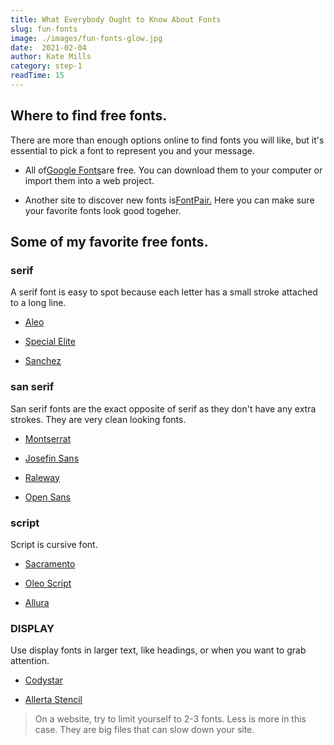 ```yaml
---
title: What Everybody Ought to Know About Fonts
slug: fun-fonts
image: ./images/fun-fonts-glow.jpg
date:  2021-02-04
author: Kate Mills
category: step-1
readTime: 15
---
```





<section className="mdx-page">

<article className="mdx-article">
    <h2 title="true">Where to find free fonts.</h2>
    There are more than enough options online to find fonts you will like, but it's essential to pick a font to represent you and your message.
<div><ul data-bullet-list>
    <li><p>All of<a href="https://fonts.google.com/" className="mdx-a-inline">Google Fonts</a>are free. You can download them to your computer or import them into a web project.</p></li>
      <li><p>Another site to discover new fonts is<a href="https://fontpair.co/" className="mdx-a-inline">FontPair.</a> Here you can make sure your favorite fonts look good togeher.</p>
        </li>
    </ul>
</div>
</article>


<article className="mdx-article">
<div margin="2rem auto" paddingLeft="0">
  <h2 title="true">Some of my favorite free fonts.</h2>
</div>
  <h3 className="display font">serif</h3>
  <p>A serif font is easy to spot because each letter has a small stroke attached to a long line.</p>
<div><ul data-bullet-list>
  <li><p><a href="https://fonts.google.com/specimen/Aleo?query=aleo+&preview.text_type=custom" target="_blank" className="mdx-a-inline">Aleo</a></p></li>
  <li><p><a href="https://fonts.google.com/specimen/Special+Elite?query=special+&preview.text_type=custom" target="_blank" className="mdx-a-inline">Special Elite</a></p></li>
  <li><p><a href="https://fonts.google.com/specimen/Sanchez?query=sanchez&preview.text_type=custom" target="_blank" className="mdx-a-inline">Sanchez</a></p></li>
  </ul>
</div>
</article>
    
<article className="mdx-article">
  <h3 className="display font">san serif</h3>
  <p>San serif fonts are the exact opposite of serif as they don't have any extra strokes. They are very clean looking fonts.</p>
<div><ul data-bullet-list>
<li><p><a href="https://fonts.google.com/specimen/Montserrat?preview.text_type=custom&query=Montserrat" className="mdx-a-inline" target="_blank">Montserrat</a></p></li>
<li><p><a href="https://fonts.google.com/specimen/Josefin+Sans?preview.text_type=custom&query=Josefin+Sans" className="mdx-a-inline" target="_blank">Josefin Sans</a></p></li>
<li><p>
  <a href="https://fonts.google.com/specimen/Raleway?preview.text_type=custom&query=Raleway" className="mdx-a-inline" target="_blank">Raleway</a>
</p></li>
<li><p>
  <a href="https://fonts.google.com/specimen/Open+Sans?preview.text_type=custom&query=Open+Sans" className="mdx-a-inline" target="_blank">Open Sans</a>
</p></li>
</ul></div>
</article>

<article className="mdx-article">
  <h3 className="display font">script</h3>
  <p>Script is cursive font.</p>
  <div><ul data-bullet-list>
  <li><p>
  <a href="https://fonts.google.com/specimen/Sacramento?preview.text_type=custom&query=Sacramento" className="mdx-a-inline" target="_blank">Sacramento</a>
</p></li>
  <li><p>
  <a href="https://fonts.google.com/specimen/Oleo+Script?preview.text_type=custom&query=Oleo+Script" className="mdx-a-inline" target="_blank">Oleo Script</a>
</p></li>
  <li><p>
  <a href="https://fonts.google.com/specimen/Allura?preview.text_type=custom&query=Allura" className="mdx-a-inline" target="_blank">Allura</a>
</p></li>
</ul></div>
</article>


<article className="mdx-article">
  <h3 className="display font"> DISPLAY</h3>
  <p>Use display fonts in larger text, like headings, or when you want to grab attention.</p>
<div><ul data-bullet-list>
<li><p>
  <a href="https://fonts.google.com/specimen/Codystar?preview.text_type=custom&query=Codystar" className="mdx-a-inline" target="_blank">Codystar</a>
</p></li>
<li><p>
  <a href="https://fonts.google.com/specimen/Allerta+Stencil?preview.text_type=custom&query=Allerta+Stencil" className="mdx-a-inline" target="_blank">Allerta Stencil</a>
</p></li>
</ul></div>
</article>

<blockquote display="warning">On a website, try to limit yourself to 2-3 fonts. Less is more in this case. They are big files that can slow down your site.</blockquote>
<div className="underline" />

</section>

